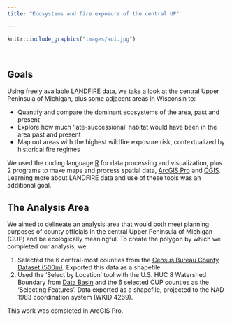 ```yaml
---
title: "Ecosystems and fire exposure of the central UP"

---
```



```r

knitr::include_graphics("images/aoi.jpg")

```



<br>

## Goals 

Using freely available [LANDFIRE](https://landfire.gov/){target=0} data, we take a look at the central Upper Peninsula of Michigan, plus some adjacent areas in Wisconsin to:

* Quantify and compare the dominant ecosystems of the area, past and present
* Explore how much 'late-successional' habitat would have been in the area past and present
* Map out areas with the highest wildfire exposure risk, contextualized by historical fire regimes

We used the coding language [R](https://www.youtube.com/watch?v=HTXOK78z0MA){target=0} for data processing and visualization, plus 2 programs to make maps and process spatial data, [ArcGIS Pro](https://www.esri.com/en-us/arcgis/products/arcgis-pro/overview) and [QGIS](https://qgis.org/en/site/).  Learning more about LANDFIRE data and use of these tools was an additional goal.

## The Analysis Area

We aimed to delineate an analysis area that would both meet planning purposes of county officials in the central Upper Peninsula of Michigan (CUP) and be ecologically meaningful.  To create the polygon by which we completed our analysis, we:

1. Selected the 6 central-most counties from the [Census Bureau County Dataset (500m)](https://www.census.gov/geographies/mapping-files/time-series/geo/carto-boundary-file.html).  Exported this data as a shapefile.
2. Used the 'Select by Location' tool with the U.S. HUC 8 Watershed Boundary from [Data Basin](https://databasin.org/maps/0f726f5eed644715ba119446f0cec417/) and the 6 selected CUP counties as the 'Selecting Features'.  Data exported as a shapefile, projected to the NAD 1983 coordination system (WKID 4269). 

This work was completed in ArcGIS Pro.  




